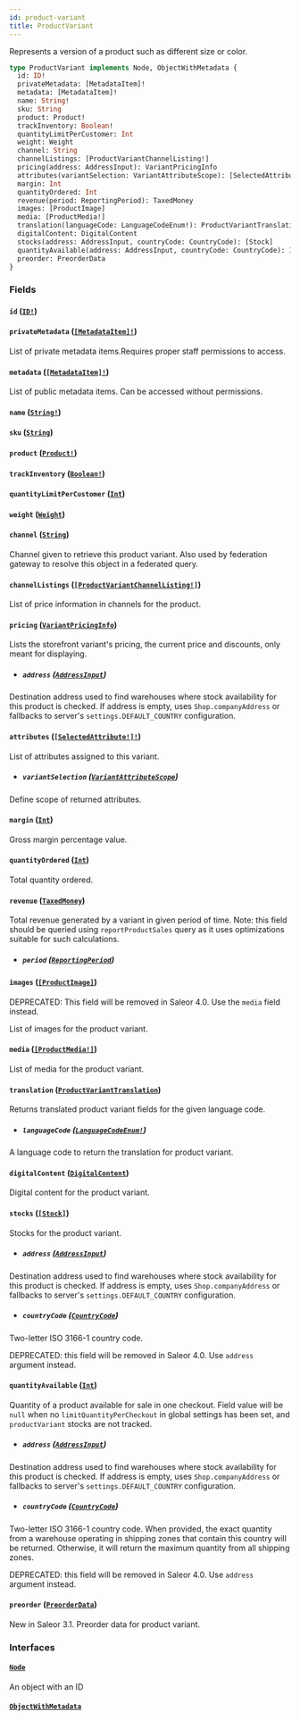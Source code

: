 ```yaml
---
id: product-variant
title: ProductVariant
---
```


Represents a version of a product such as different size or color.

```graphql
type ProductVariant implements Node, ObjectWithMetadata {
  id: ID!
  privateMetadata: [MetadataItem]!
  metadata: [MetadataItem]!
  name: String!
  sku: String
  product: Product!
  trackInventory: Boolean!
  quantityLimitPerCustomer: Int
  weight: Weight
  channel: String
  channelListings: [ProductVariantChannelListing!]
  pricing(address: AddressInput): VariantPricingInfo
  attributes(variantSelection: VariantAttributeScope): [SelectedAttribute!]!
  margin: Int
  quantityOrdered: Int
  revenue(period: ReportingPeriod): TaxedMoney
  images: [ProductImage]
  media: [ProductMedia!]
  translation(languageCode: LanguageCodeEnum!): ProductVariantTranslation
  digitalContent: DigitalContent
  stocks(address: AddressInput, countryCode: CountryCode): [Stock]
  quantityAvailable(address: AddressInput, countryCode: CountryCode): Int
  preorder: PreorderData
}
```

### Fields

#### `id` ([`ID!`](../../../developer/api-reference/scalars/id))

#### `privateMetadata` ([`[MetadataItem]!`](../../../developer/api-reference/objects/metadata-item))

List of private metadata items.Requires proper staff permissions to access.

#### `metadata` ([`[MetadataItem]!`](../../../developer/api-reference/objects/metadata-item))

List of public metadata items. Can be accessed without permissions.

#### `name` ([`String!`](../../../developer/api-reference/scalars/string))

#### `sku` ([`String`](../../../developer/api-reference/scalars/string))

#### `product` ([`Product!`](../../../developer/api-reference/objects/product))

#### `trackInventory` ([`Boolean!`](../../../developer/api-reference/scalars/boolean))

#### `quantityLimitPerCustomer` ([`Int`](../../../developer/api-reference/scalars/int))

#### `weight` ([`Weight`](../../../developer/api-reference/objects/weight))

#### `channel` ([`String`](../../../developer/api-reference/scalars/string))

Channel given to retrieve this product variant. Also used by federation gateway to resolve this object in a federated query.

#### `channelListings` ([`[ProductVariantChannelListing!]`](../../../developer/api-reference/objects/product-variant-channel-listing))

List of price information in channels for the product.

#### `pricing` ([`VariantPricingInfo`](../../../developer/api-reference/objects/variant-pricing-info))

Lists the storefront variant's pricing, the current price and discounts, only meant for displaying.

- ##### `address` ([`AddressInput`](../../../developer/api-reference/inputs/address-input))

Destination address used to find warehouses where stock availability for this product is checked. If address is empty, uses `Shop.companyAddress` or fallbacks to server's `settings.DEFAULT_COUNTRY` configuration.

#### `attributes` ([`[SelectedAttribute!]!`](../../../developer/api-reference/objects/selected-attribute))

List of attributes assigned to this variant.

- ##### `variantSelection` ([`VariantAttributeScope`](../../../developer/api-reference/enums/variant-attribute-scope))

Define scope of returned attributes.

#### `margin` ([`Int`](../../../developer/api-reference/scalars/int))

Gross margin percentage value.

#### `quantityOrdered` ([`Int`](../../../developer/api-reference/scalars/int))

Total quantity ordered.

#### `revenue` ([`TaxedMoney`](../../../developer/api-reference/objects/taxed-money))

Total revenue generated by a variant in given period of time. Note: this field should be queried using `reportProductSales` query as it uses optimizations suitable for such calculations.

- ##### `period` ([`ReportingPeriod`](../../../developer/api-reference/enums/reporting-period))

#### `images` ([`[ProductImage]`](../../../developer/api-reference/objects/product-image))

<span class="badge badge--warning">DEPRECATED: This field will be removed in Saleor 4.0. Use the `media` field instead.</span>

List of images for the product variant.

#### `media` ([`[ProductMedia!]`](../../../developer/api-reference/objects/product-media))

List of media for the product variant.

#### `translation` ([`ProductVariantTranslation`](../../../developer/api-reference/objects/product-variant-translation))

Returns translated product variant fields for the given language code.

- ##### `languageCode` ([`LanguageCodeEnum!`](../../../developer/api-reference/enums/language-code-enum))

A language code to return the translation for product variant.

#### `digitalContent` ([`DigitalContent`](../../../developer/api-reference/objects/digital-content))

Digital content for the product variant.

#### `stocks` ([`[Stock]`](../../../developer/api-reference/objects/stock))

Stocks for the product variant.

- ##### `address` ([`AddressInput`](../../../developer/api-reference/inputs/address-input))

Destination address used to find warehouses where stock availability for this product is checked. If address is empty, uses `Shop.companyAddress` or fallbacks to server's `settings.DEFAULT_COUNTRY` configuration.

- ##### `countryCode` ([`CountryCode`](../../../developer/api-reference/enums/country-code))

Two-letter ISO 3166-1 country code.

DEPRECATED: this field will be removed in Saleor 4.0. Use `address` argument instead.

#### `quantityAvailable` ([`Int`](../../../developer/api-reference/scalars/int))

Quantity of a product available for sale in one checkout. Field value will be `null` when no `limitQuantityPerCheckout` in global settings has been set, and `productVariant` stocks are not tracked.

- ##### `address` ([`AddressInput`](../../../developer/api-reference/inputs/address-input))

Destination address used to find warehouses where stock availability for this product is checked. If address is empty, uses `Shop.companyAddress` or fallbacks to server's `settings.DEFAULT_COUNTRY` configuration.

- ##### `countryCode` ([`CountryCode`](../../../developer/api-reference/enums/country-code))

Two-letter ISO 3166-1 country code. When provided, the exact quantity from a warehouse operating in shipping zones that contain this country will be returned. Otherwise, it will return the maximum quantity from all shipping zones.

DEPRECATED: this field will be removed in Saleor 4.0. Use `address` argument instead.

#### `preorder` ([`PreorderData`](../../../developer/api-reference/objects/preorder-data))

New in Saleor 3.1. Preorder data for product variant.

### Interfaces

#### [`Node`](../../../developer/api-reference/interfaces/node)

An object with an ID

#### [`ObjectWithMetadata`](../../../developer/api-reference/interfaces/object-with-metadata)
